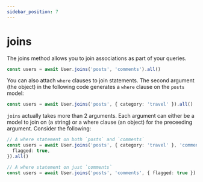 ```yaml
---
sidebar_position: 7
---
```


# joins

The joins method allows you to join associations as part of your queries.

```ts
const users = await User.joins('posts', 'comments').all()
```

You can also attach `where` clauses to join statements. The second argument (the object) in the following code generates a `where` clause on the `posts` model:

```ts
const users = await User.joins('posts', { category: 'travel' }).all()
```

`joins` actually takes more than 2 arguments. Each argument can either be a model to join on (a string) or a where clause (an object) for the preceeding argument. Consider the following:

```ts
// A where statement on both `posts` and `comments`
const users = await User.joins('posts', { category: 'travel' }, 'comments', {
  flagged: true,
}).all()

// A where statement on just `comments`
const users = await User.joins('posts', 'comments', { flagged: true }).all()
```
